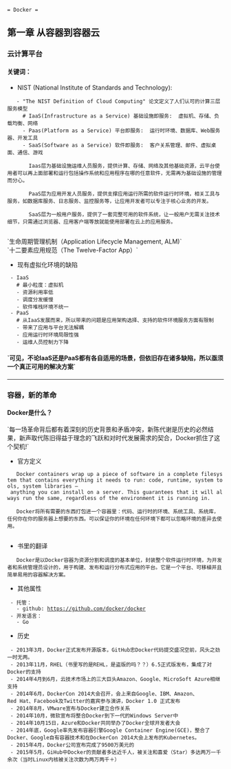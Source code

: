  = Docker =
== 第一章 从容器到容器云 ==
=== 云计算平台 ===
==== 关键词：====
* NIST (National Institute of Standards and Technology):
    - "The NIST Definition of Cloud Computing" 论文定义了人们认可的计算三层服务模型
      # IaaS(Infrastructure as a Service) 基础设施即服务:  虚拟机、存储、负载均衡、网络
      - Paas(Platform as a Service) 平台即服务:  运行时环境、数据库、Web服务器、开发工具
      - SaaS(Software as a Service) 软件即服务:  客户关系管理、邮件、虚拟桌面、通信、游戏

        Iaas层为基础设施运维人员服务，提供计算、存储、网络及其他基础资源，云平台使用者可以再上面部署和运行包括操作系统和应用程序在哪的任意软件，无需再为基础设施的管理而分心。
	
        PaaS层为应用开发人员服务，提供支撑应用运行所需的软件运行时环境，相关工具与服务，如数据库服务、日志服务、监控服务等，让应用开发者可以专注于核心业务的开发。
            
        SaaS层为一般用户服务，提供了一套完整可用的软件系统，让一般用户无需关注技术细节，只需通过浏览器、应用客户端等放就能使用部署在云上的应用服务。
        
`生命周期管理机制（Application Lifecycle Management, ALM)` <br/>
`十二要素应用规范（The Twelve-Factor App）`<br/>

* 现有虚拟化环境的缺陷
  - IaaS
    # 最小粒度：虚拟机
    - 资源利用率低
    - 调度分发缓慢
    - 软件堆栈环境不统一
  - PaaS
    # 从IaaS发展而来，所以带来的问题是应用架构选择、支持的软件环境服务方面有限制
    - 带来了应用与平台无法解耦
    - 应用运行时环境局限性强
    - 运维人员控制力下降

<h4>`可见，不论IaaS还是PaaS都有各自适用的场景，但依旧存在诸多缺陷，所以亟须一个真正可用的解决方案`<h4>

<hr/>
=== 容器，新的革命 ===
==== Docker是什么？ ====
`每一场革命背后都有着深刻的历史背景和矛盾冲突，新陈代谢是历史的必然结果，新声取代陈旧得益于理念的飞跃和对时代发展需求的契合，Docker抓住了这个契机!`

* 官方定义
    
    Docker containers wrap up a piece of software in a complete filesystem that contains everything it needs to run: code, runtime, system tools, system libraries – anything you can install on a server. This guarantees that it will always run the same, regardless of the environment it is running in.
    
    Docker将所有需要的东西打包进一个容器里：代码、运行时的环境、系统工具、系统库，任何你在你的服务器上想要的东西。可以保证你的环境在任何环境下都可以忽略环境的差异去使用。
    
* 书里的翻译

    Docker是以Docker容器为资源分割和调度的基本单位，封装整个软件运行时环境，为开发者和系统管理员设计的，用于构建、发布和运行分布式应用的平台。它是一个平台、可移植并且简单易用的容器解决方案。

* 其他属性
  - 托管：
    - github: [[https://github.com/docker/docker]]
  - 开发语言：
    - Go

* 历史
  - 2013年3月，Docker正式发布开源版本，GitHub忠Docker代码提交盛况空前，风头之劲一时无两。
  - 2013年11月，RHEL（书里写的是REHL，是盗版的吗？？）6.5正式版发布，集成了对Docker的支持
  - 2014年4月到6月，云技术市场上的三大巨头Amazon、Google、MicroSoft Azure相继支持
  - 2014年6月，DockerCon 2014大会召开，会上来自Google、IBM、Amazon、Red Hat、Facebook及Twitter的嘉宾参与演讲，Docker 1.0 正式发布
  - 2014年8月，VMware宣布与Docker建立合作关系
  - 2014年10月，微软宣布将整合Docker到下一代的Windows Server中
  - 2014年10月15日，Azure和Docker共同举办了Docker全球开发者大会
  - 2014年底，Google率先发布容器引擎Google Container Engine(GCE)，整合了Docker、Google自有容器技术和在DockerCon 2014大会上发布的Kubernetes。
  - 2015年4月，Docker公司宣布完成了9500万美元的
  - 2015年5月，GiHub中Docker的贡献者多达近千人，被关注和喜爱（Star）多达两万一千余次（当时Linux内核被关注次数为两万两千＋）
